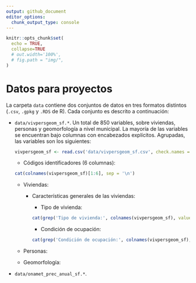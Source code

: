 ```yaml
---
output: github_document
editor_options: 
  chunk_output_type: console
---
```


```r
knitr::opts_chunk$set(
  echo = TRUE,
  collapse=TRUE
  # out.width='100%',
  # fig.path = "img/",
)
```

<!-- Este .md fue generado a partir del .Rmd homónimo. Edítese el .Rmd -->

# Datos para proyectos

La carpeta `data` contiene dos conjuntos de datos en tres formatos distintos (`.csv`, `.gpkg` y `.RDS` de R). Cada conjunto es descrito a continuación:

* `data/vivpersgeom_sf.*`. Un total de 850 variables, sobre viviendas, personas y geomorfología a nivel municipal. La mayoría de las variables se encuentran bajo columnas con encabezados explícitos. Agrupadas, las variables son los siguientes:

    ```r
    vivpersgeom_sf <- read.csv('data/vivpersgeom_sf.csv', check.names = F)
    ```


   * Códigos identificadores (6 columnas):
   
    ```r
    cat(colnames(vivpersgeom_sf)[1:6], sep = '\n')
    ```
   
   * Viviendas:
   
      * Características generales de las viviendas:
      
          * Tipo de vivienda:
   
          ```r
          cat(grep('Tipo de vivienda:', colnames(vivpersgeom_sf), value=T), sep = '\n')
          ```

          *  Condición de ocupación:
          
          ```r
          cat(grep('Condición de ocupación:', colnames(vivpersgeom_sf), value=T), sep = '\n')
          ```
          
          
          
          
   * Personas: 
   
   * Geomorfología: 

* `data/onamet_prec_anual_sf.*`. 